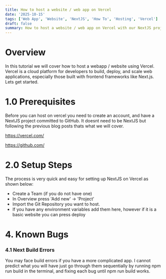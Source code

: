 ```yaml
---
title: How to host a website / web app on Vercel
date: '2025-10-15'
tags: ['Web App', 'Website', 'NextJS', 'How To', 'Hosting', 'Vercel']
draft: false
summary: How to host a website / web app on Vercel with our NextJS project
---
```


# Overview

In this tutorial we will cover how to host a webapp / website using Vercel. Vercel is a cloud platform for developers to build, deploy, and scale web applications, especially those built with frontend frameworks like Next.js. Lets get started.

# 1.0 Prerequisites

Before you can host on vercel you need to create an account, and have a NextJS project committed to GitHub. It doesnt need to be NextJS but following the previous blog posts thats what we will cover.

https://vercel.com/

https://github.com/

# 2.0 Setup Steps

The process is very quick and easy for setting up NextJS on Vercel as shown below:

- Create a Team (if you do not have one)
- In Overview press 'Add new' -> 'Project'
- Import the Git Repository you want to host.
- If you have any environment variables add them here, however if it is a basic website you can press deploy

# 4. Known Bugs

### 4.1 Next Build Errors

You may face build errors if you have a more complicated app. I cannot predict what you will have just go through them sequentially by running npm run build in the terminal, and fixing each bug until npm run build works.
